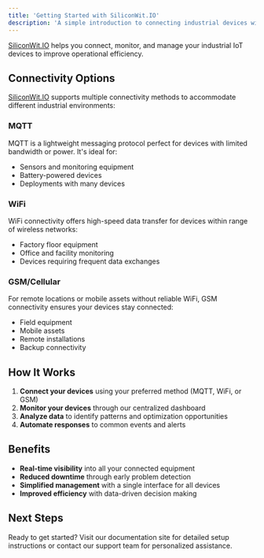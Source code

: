 ```yaml
---
title: 'Getting Started with SiliconWit.IO'
description: 'A simple introduction to connecting industrial devices with SiliconWitIO'
---
```


<SiliconWitIOContributors />


[SiliconWit.IO](https://siliconwit.io/) helps you connect, monitor, and manage your industrial IoT devices to improve operational efficiency.

## Connectivity Options

[SiliconWit.IO](https://siliconwit.io/) supports multiple connectivity methods to accommodate different industrial environments:

### MQTT

MQTT is a lightweight messaging protocol perfect for devices with limited bandwidth or power. It's ideal for:
- Sensors and monitoring equipment
- Battery-powered devices
- Deployments with many devices

### WiFi

WiFi connectivity offers high-speed data transfer for devices within range of wireless networks:
- Factory floor equipment
- Office and facility monitoring
- Devices requiring frequent data exchanges

### GSM/Cellular

For remote locations or mobile assets without reliable WiFi, GSM connectivity ensures your devices stay connected:
- Field equipment
- Mobile assets
- Remote installations
- Backup connectivity

## How It Works

1. **Connect your devices** using your preferred method (MQTT, WiFi, or GSM)
2. **Monitor your devices** through our centralized dashboard
3. **Analyze data** to identify patterns and optimization opportunities
4. **Automate responses** to common events and alerts

## Benefits

- **Real-time visibility** into all your connected equipment
- **Reduced downtime** through early problem detection
- **Simplified management** with a single interface for all devices
- **Improved efficiency** with data-driven decision making

## Next Steps

Ready to get started? Visit our documentation site for detailed setup instructions or contact our support team for personalized assistance.

<SiliconWitIOComments />
<DiscordWidget />
<Copyright />

